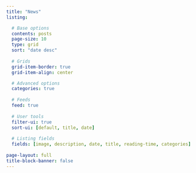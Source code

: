 ```yaml
---
title: "News"
listing:

  # Base options
  contents: posts
  page-size: 10
  type: grid
  sort: "date desc"
  
  # Grids
  grid-item-border: true
  grid-item-align: center

  # Advanced options
  categories: true
  
  # Feeds
  feed: true
  
  # User tools
  filter-ui: true
  sort-ui: [default, title, date]
  
  # Listing fields
  fields: [image, description, date, title, reading-time, categories]
  
page-layout: full
title-block-banner: false
---
```

